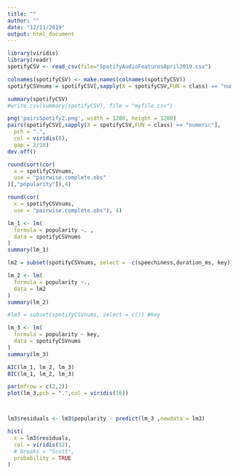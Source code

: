 ```yaml
---
title: ""
author: ""
date: "12/11/2019"
output: html_document
---
```


```r

library(viridis)
library(readr)
spotifyCSV <- read_csv(file="SpotifyAudioFeaturesApril2019.csv")

colnames(spotifyCSV) <- make.names(colnames(spotifyCSV))
spotifyCSVnums = spotifyCSV[,sapply(X = spotifyCSV,FUN = class) == "numeric"]
```



```r

summary(spotifyCSV)
#write.csv(summary(spotifyCSV), file = "myfile.csv")
```



```r
png('pairsSpotify2.png', width = 1280, height = 1280)
pairs(spotifyCSV[,sapply(X = spotifyCSV,FUN = class) == "numeric"],
  pch = ".",
  col = viridis(8),
  gap = 2/10)
dev.off()
```

```r
round(sort(cor(
  x = spotifyCSVnums,
  use = "pairwise.complete.obs"
)[,"popularity"]),4)
```

```r
round(cor(
  x = spotifyCSVnums,
  use = "pairwise.complete.obs"), 4)

```

```r
lm_1 <- lm(
  formula = popularity ~. ,
  data = spotifyCSVnums
)
summary(lm_1)
```

```r
lm2 = subset(spotifyCSVnums, select = -c(speechiness,duration_ms, key)) #key

lm_2 <- lm(
  formula = popularity ~.,
  data = lm2
)
summary(lm_2)
```

```r
#lm3 = subset(spotifyCSVnums, select = c()) #key

lm_3 <- lm(
  formula = popularity ~ key,
  data = spotifyCSVnums
)
summary(lm_3)
```

```r
AIC(lm_1, lm_2, lm_3)
BIC(lm_1, lm_2, lm_3)
```
```r

par(mfrow = c(2,2))
plot(lm_3,pch = ".",col = viridis(16))



lm3$residuals <- lm3$popularity - predict(lm_3 ,newdata = lm3)

hist(
  x = lm3$residuals,
  col = viridis(32),
  # breaks = "Scott",
  probability = TRUE
)

```




